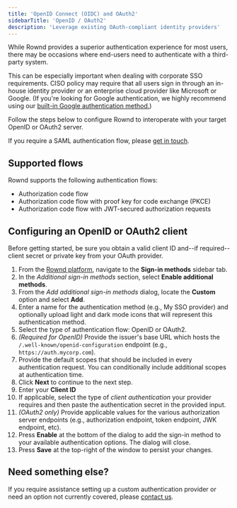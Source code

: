 ```yaml
---
title: 'OpenID Connect (OIDC) and OAuth2'
sidebarTitle: 'OpenID / OAuth2'
description: 'Leverage existing OAuth-compliant identity providers'
---
```


While Rownd provides a superior authentication experience for most users, there may be occasions where end-users need to authenticate with a third-party system. 

This can be especially important when dealing with corporate SSO requirements. CISO policy may require that all users sign in through an in-house identity provider or an enterprise cloud provider like Microsoft or Google. (If you're looking for Google authentication, we highly recommend using our [built-in Google authentication method.](./google))

Follow the steps below to configure Rownd to interoperate with your target OpenID or OAuth2 server.

If you require a SAML authentication flow, please [get in touch](mailto:support@rownd.io).

## Supported flows

Rownd supports the following authentication flows:
- Authorization code flow
- Authorization code flow with proof key for code exchange (PKCE)
- Authorization code flow with JWT-secured authorization requests

## Configuring an OpenID or OAuth2 client

Before getting started, be sure you obtain a valid client ID and--if required--client secret or private key from your OAuth provider.

1. From the [Rownd platform](https://app.rownd.io), navigate to the **Sign-in methods** sidebar tab.
2. In the *Additional sign-in methods* section, select **Enable additional methods**.
3. From the *Add additional sign-in methods* dialog, locate the **Custom** option and select **Add**.
4. Enter a name for the authentication method (e.g., My SSO provider) and optionally upload light and dark mode icons that will represent this authentication method.
5. Select the type of authentication flow: OpenID or OAuth2.
6. *(Required for OpenID)* Provide the issuer's base URL which hosts the `/.well-known/openid-configuration` endpoint (e.g., `https://auth.mycorp.com`).
7. Provide the default scopes that should be included in every authentication request. You can conditionally include additional scopes at authentication time.
8. Click **Next** to continue to the next step.
9. Enter your **Client ID**
10. If applicable, select the type of *client authentication* your provider requires and then paste the authentication secret in the provided input.
11. *(OAuth2 only)* Provide applicable values for the various authorization server endpoints (e.g., authorization endpoint, token endpoint, JWK endpoint, etc).
12. Press **Enable** at the bottom of the dialog to add the sign-in method to your available authentication options. The dialog will close.
13. Press **Save** at the top-right of the window to persist your changes.

## Need something else?

If you require assistance setting up a custom authentication provider or need an option not currently covered, please [contact us](mailto:support@rownd.io).
